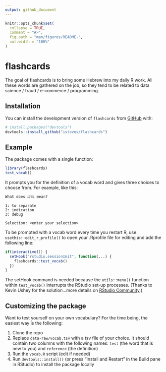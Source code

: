 ```yaml
---
output: github_document
---
```


<!-- README.md is generated from README.Rmd. Please edit that file -->

```r
knitr::opts_chunk$set(
  collapse = TRUE,
  comment = "#>",
  fig.path = "man/figures/README-",
  out.width = "100%"
)
```
# flashcards

<!-- badges: start -->
<!-- badges: end -->

The goal of flashcards is to bring some Hebrew into my daily R work. All these words are gathered on the job, so they tend to be related to data science / fraud / e-commerce / programming.

## Installation

You can install the development version of `flashcards` from [GitHub](https://github.com/) with:

``` r
# install.packages("devtools")
devtools::install_github("isteves/flashcards")
```
## Example

The package comes with a single function:

```r
library(flashcards)
test_vocab()
```

It prompts you for the definition of a vocab word and gives three choices to choose from. For example, like this:

```
What does מדבג mean? 

1: to separate
2: indication
3: debug

Selection: <enter your selection>
```

To be prompted with a vocab word every time you restart R, use `usethis::edit_r_profile()` to open your .Rprofile file for editing and add the following line:

```r
if(interactive()) {
  setHook("rstudio.sessionInit", function(...) {
    flashcards::test_vocab()
  })
}
```

The setHook command is needed because the `utils::menu()` function within `test_vocab()` interrupts the RStudio set-up processes. (Thanks to Kevin Ushey for the solution...more details on [RStudio Community](https://community.rstudio.com/t/view-error-when-utils-menu-is-run-in-rprofile/53646/2).)

## Customizing the package

Want to test yourself on your own vocabulary? For the time being, the easiest way is the following:

1. Clone the repo
2. Replace `data-raw/vocab.tsv` with a tsv file of your choice. It should contain two columns with the following names: `test` (the word that is new to you) and `reference` (the definition)
3. Run the `vocab.R` script (edit if needed)
4. Run `devtools::install()` (or press "Install and Restart" in the Build pane in RStudio) to install the package locally
